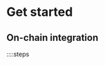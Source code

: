 # Get started

## On-chain integration
::::steps

###
[//]: # ()
[//]: # (## SDK integration)

[//]: # (::::steps)

[//]: # ()
[//]: # (### Install)

[//]: # ()
[//]: # (First, we will install `concero-sdk` as a dependency in our project.)

[//]: # ()
[//]: # (:::code-group)

[//]: # ()
[//]: # (```bash [npm])

[//]: # (npm i concero-sdk)

[//]: # (```)

[//]: # ()
[//]: # (```bash [pnpm])

[//]: # (pnpm i concero-sdk)

[//]: # (```)

[//]: # ()
[//]: # (```bash [yarn])

[//]: # (yarn add concero-sdk)

[//]: # (```)

[//]: # ()
[//]: # (```bash [bun])

[//]: # (bun i concero-sdk)

[//]: # (````)

[//]: # (:::)

[//]: # ()
[//]: # ()
[//]: # (### Configure SDK)

[//]: # (```typescript)

[//]: # (import ConceroSDK from 'concero-sdk';)

[//]: # (```)

[//]: # ()
[//]: # (### Request a route)

[//]: # (```typescript)

[//]: # (import ConceroSDK from 'concero-sdk';)

[//]: # (```)

[//]: # (### Execute a transaction)

[//]: # (```typescript)

[//]: # (import ConceroSDK from 'concero-sdk';)

[//]: # (```)

[//]: # (### Track transaction status)

[//]: # (```typescript)

[//]: # (import ConceroSDK from 'concero-sdk';)

[//]: # (```)

[//]: # (::::)
